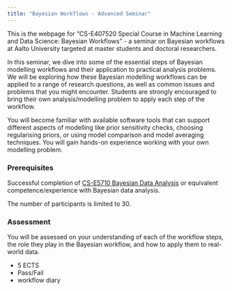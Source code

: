 ```yaml
---
title: "Bayesian Workflows - Advanced Seminar"
---
```


This is the webpage for "CS-E407520 Special Course in Machine Learning and Data Science: Bayesian Workflows" - a seminar on Bayesian workflows at Aalto University targeted at master students and doctoral researchers.

In this seminar, we dive into some of the essential steps of Bayesian modelling workflows and their application to practical analysis problems. We will be exploring how these Bayesian modelling workflows can be applied to a range of research questions, as well as common issues and problems that you might encounter. Students are strongly encouraged to bring their own analysis/modelling problem to apply each step of the workflow.

You will become familiar with available software tools that can support different aspects of modelling like prior sensitivity checks, choosing regularising priors, or using model comparison and model averaging techniques. You will gain hands-on experience working with your own modelling problem.

### Prerequisites

Successful completion of [CS-E5710 Bayesian Data Analysis](https://avehtari.github.io/BDA_course_Aalto/index.html) or equivalent competence/experience with Bayesian data analysis.

The number of participants is limited to 30.

### Assessment

You will be assessed on your understanding of each of the workflow steps, the role they play in the Bayesian workflow, and how to apply them to real-world data.

- 5 ECTS
- Pass/Fail
- workflow diary
